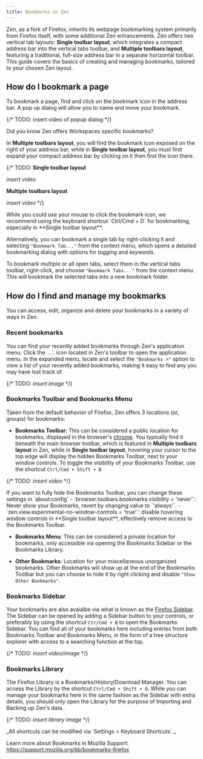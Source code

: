 ```yaml
---
title: Bookmarks in Zen
---
```


Zen, as a fork of Firefox, inherits its webpage bookmarking system primarily from Firefox itself, with some additional Zen enhancements. Zen offers two vertical tab layouts: **Single toolbar layout**, which integrates a compact address bar into the vertical tabs toolbar, and **Multiple toolbars layout**, featuring a traditional, full-size address bar in a separate horizontal toolbar. This guide covers the basics of creating and managing bookmarks, tailored to your chosen Zen layout.

## How do I bookmark a page

To bookmark a page, find and click on the bookmark icon in the address bar. A pop up dialog will allow you to name and move your bookmark.

{/* TODO: insert video of popup dialog */}

<Callout type="info" title="Tips:">
    Did you know Zen offers Workspaces specific bookmarks?
</Callout>

In **Multiple toolbars layout**, you will find the bookmark icon exposed on the right of your address bar, while in **Single toolbar layout**, you must first expand your compact address bar by clicking on it then find the icon there.

{/* TODO: **Single toolbar layout**

*insert video* 

**Multiple toolbars layout**

*insert video* */}

<Callout type="info" title="Tips:">
    While you could use your mouse to click the bookmark icon, we recommend using the keyboard shortcut `Ctrl/Cmd + D` for bookmarking, especially in **Single toolbar layout**.
</Callout>

Alternatively, you can bookmark a single tab by right-clicking it and selecting `"Bookmark Tab..."` from the context menu, which opens a detailed bookmarking dialog with options for *tagging* and *keywords*. 

To bookmark multiple or all open tabs, select them in the vertical tabs toolbar, right-click, and choose `"Bookmark Tabs..."` from the context menu. This will bookmark the selected tabs into a new bookmark folder.

## How do I find and manage my bookmarks

You can access, edit, organize and delete your bookmarks in a variety of ways in Zen.

### Recent bookmarks

You can find your recently added bookmarks through Zen's application menu. Click the `...` icon located in Zen's toolbar to open the application menu. In the expanded menu, locate and select the `"Bookmarks >"` option to view a list of your recently added bookmarks, making it easy to find any you may have lost track of.

{/* TODO: *insert image* */}

### Bookmarks Toolbar and Bookmarks Menu

Taken from the default behavior of Firefox, Zen offers 3 locations (or, groups) for bookmarks:
- **Bookmarks Toolbar**: This can be considered a public location for bookmarks, displayed in the browser's [chrome](https://developer.mozilla.org/en-US/docs/Glossary/Chrome). You typically find it beneath the main browser toolbar, which is featured in **Multiple toolbars layout** in Zen, while in **Single toolbar layout**, hovering your cursor to the top edge will display the hidden Bookmarks Toolbar, next to your window controls. To toggle the visibility of your Bookmarks Toolbar, use the shortcut `Ctrl/Cmd + Shift + B`

{/* TODO: *insert video* */}

<Callout type="info" title="Tips:">
    If you want to fully hide the Bookmarks Toolbar, you can change these settings in `about:config`
    - `browser.toolbars.bookmarks.visibility = 'never'`: Never show your Bookmarks, revert by changing value to `'always'`.
    - `zen.view.experimental-no-window-controls = 'true'`: disable hovering window controls in **Single toolbar layout**,  effectively remove access to the Bookmarks Toolbar.
</Callout>

- **Bookmarks Menu**: This can be considered a private location for bookmarks, only accessible via opening the Bookmarks Sidebar or the Bookmarks Library.

- **Other Bookmarks**: Location for your miscellaneous unorganized bookmarks. Other Bookmarks will show up at the end of the Bookmarks Toolbar but you can choose to hide it by right clicking and disable `"Show Other Bookmarks"`.

### Bookmarks Sidebar

Your bookmarks are also avaialbe via what is known as the [Firefox Sidebar](https://support.mozilla.org/kb/use-firefox-sidebar-access-bookmarks-history-synced). The Sidebar can be opened by adding a Sidebar button to your controls, or preferably by using the shortcut `Ctr/Cmd + B` to open the Bookmarks Sidebar. You can find all of your bookmarks here including entries from both Bookmarks Toolbar and Bookmarks Menu, in the form of a tree structure explorer with access to a searching function at the top.

{/* TODO: *insert video/image* */}

### Bookmarks Library

The Firefox Library is a Bookmarks/History/Download Manager. You can access the Library by the shortcut `Ctrl/Cmd + Shift + O`. While you can manage your bookmarks here in the same fashion as the Sidebar with extra details, you should only open the Library for the purpose of Importing and Backing up Zen's data.

{/* TODO: *insert library image* */}

<Callout>
_All shortcuts can be modified via `Settings > Keyboard Shortcuts`._
</Callout>

Learn more about Bookmarks in Mozilla Support: https://support.mozilla.org/kb/bookmarks-firefox
